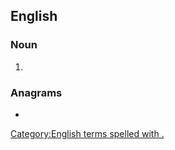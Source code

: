 {{also|Appendix:Variations of "po"}}
==English==

===Noun===
{{en-noun|?}}

# {{abbreviation of|post office|lang=en}}

===Anagrams===
* {{anagrams|en|a=op|OP|Op.|op|op.}}

[[Category:English terms spelled with .]]